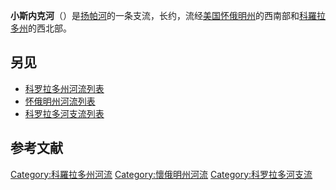 {{Infobox river
| name               = 小斯内克河<br>Little Snake River<ref name=GNIS>{{cite gnis|id= 201744|name=Little Snake River|accessdate=2011-01-27}}</ref>
| image_name         = Little Snake River.JPG
| image_alt       = Little Snake River near Dixon, Wyoming
| caption            = 小斯内克河一景，位于怀俄明州[[狄克逊_(怀俄明州)|狄克逊]]附近
| image_map          = Yampa river basin map.png
| map_alt         =
| map_caption        =扬帕河水系图，小斯内克河位于中部
| origin             =  [[Middle_Fork_Little_Snake_River|中汊]]与[[North_Fork_Little_Snake_River|北汊]]汇合而来<br>{{Coord|40|59|36|N|107|02|51|W|display=inline}}
| mouth              = 与[[扬帕河|扬帕河]]汇流<br>{{Coord|40|27|09|N|108|26|32|W|display=inline,title}}
| basin_countries    =  
| progression        = [[扬帕河|扬帕河]]—[[格林河_(科罗拉多河支流)|格林河]]—[[科罗拉多河|科罗拉多河]]
| length_mi          = 
| length             = 
| elevation_ft       = 7001
| elevation          = 
| mouth_elevation_ft = 5620
| mouth_elevation    = 
| discharge_cuft/s   = 
| discharge          =  
| watershed_sqmi     =
| watershed          = 
| river_system       = 
| left_tribs         =
| right_tribs        =
}}
'''小斯内克河'''（{{lang-en|Little Snake River}}）是[[扬帕河|扬帕河]]的一条支流，长约{{Convert|155|mi|km}}，流经[[美国|美国]][[怀俄明州|怀俄明州]]的西南部和[[科羅拉多州|科羅拉多州]]的西北部。

== 另见 ==
* [[科罗拉多州河流列表|科罗拉多州河流列表]]
* [[怀俄明州河流列表|怀俄明州河流列表]]
* [[科罗拉多河支流列表|科罗拉多河支流列表]]

== 参考文献 ==
{{Reflist}}
[[Category:科羅拉多州河流|Category:科羅拉多州河流]]
[[Category:懷俄明州河流|Category:懷俄明州河流]]
[[Category:科罗拉多河支流|Category:科罗拉多河支流]]